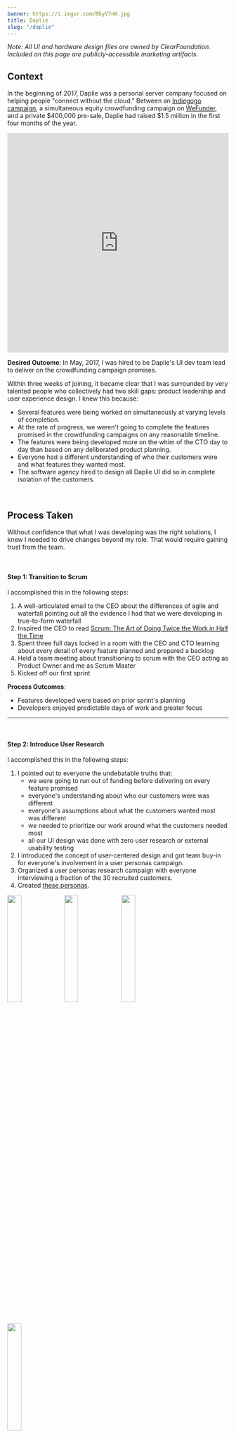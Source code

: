 ```yaml
---
banner: https://i.imgur.com/BbyV7nW.jpg
title: Daplie
slug: "/daplie"
---
```


*Note: All UI and hardware design files are owned by ClearFoundation. Included on this page are publicly-accessible marketing artifacts.*

## Context

In the beginning of 2017, Daplie was a personal server company focused on helping people "connect without the cloud." Between an <a href="https://www.indiegogo.com/projects/daplie-connecting-without-the-cloud#/" target="default">Indiegogo campaign</a>, a simultaneous equity crowdfunding campaign on <a href="https://wefunder.com/daplie" target="default">WeFunder</a>, and a private $400,000 pre-sale, Daplie had raised $1.5 million in the first four months of the year.

<iframe width="100%" height="500px" src="https://www.youtube.com/embed/6dUZ7y6hh9M" title="YouTube video player" frameborder="0" allow="accelerometer; autoplay; clipboard-write; encrypted-media; gyroscope; picture-in-picture" allowfullscreen></iframe>

<br />

**Desired Outcome**: In May, 2017, I was hired to be Daplie's UI dev team lead to deliver on the crowdfunding campaign promises.

Within three weeks of joining, it became clear that I was surrounded by very talented people who collectively had two skill gaps: product leadership and user experience design. I knew this because:
- Several features were being worked on simultaneously at varying levels of completion.
- At the rate of progress, we weren't going to complete the features promised in the crowdfunding campaigns on any reasonable timeline.
- The features were being developed more on the whim of the CTO day to day than based on any deliberated product planning.
- Everyone had a different understanding of who their customers were and what features they wanted most.
- The software agency hired to design all Daplie UI did so in complete isolation of the customers.

<br />

## Process Taken

Without confidence that what I was developing was the right solutions, I knew I needed to drive changes beyond my role. That would require gaining trust from the team.

<br />

#### Step 1: Transition to Scrum

I accomplished this in the following steps:
1. A well-articulated email to the CEO about the differences of agile and waterfall pointing out all the evidence I had that we were developing in true-to-form waterfall
2. Inspired the CEO to read <a href="https://www.amazon.com/Scrum-Doing-Twice-Work-Half/dp/1847941109" target="default">Scrum: The Art of Doing Twice the Work in Half the Time</a>
3. Spent three full days locked in a room with the CEO and CTO learning about every detail of every feature planned and prepared a backlog
4. Held a team meeting about transitioning to scrum with the CEO acting as Product Owner and me as Scrum Master
5. Kicked off our first sprint

**Process Outcomes**:
- Features developed were based on prior sprint's planning
- Developers enjoyed predictable days of work and greater focus

<hr />
<br />

#### Step 2: Introduce User Research

I accomplished this in the following steps:
1. I pointed out to everyone the undebatable truths that:
    - we were going to run out of funding before delivering on every feature promised
    - everyone's understanding about who our customers were was different
    - everyone's assumptions about what the customers wanted most was different
    - we needed to prioritize our work around what the customers needed most
    - all our UI design was done with zero user research or external usability testing
2. I introduced the concept of user-centered design and got team buy-in for everyone's involvement in a user personas campaign.
3. Organized a user personas research campaign with everyone interviewing a fraction of the 30 recruited customers.
4. Created <a href="/why-i-create-personas-using-personal-server-customers-to-illustrate">these personas</a>.

<img src="https://i.imgur.com/ouXr46b.png" width="25%" height="auto" />
<img src="https://i.imgur.com/4n9RMUb.png" width="25%" height="auto" />
<img src="https://i.imgur.com/0Omylam.png" width="25%" height="auto" />
<img src="https://i.imgur.com/bVYuSmh.png" width="25%" height="auto" />

**Outcomes**:
- Team wide understanding about who, exactly, our customers and what their pains, needs, and desires were
- File storage became known company-wide as the number one needed feature
- Cut out nice-to-have features that would have either amounted to either failure or millions of dollars/ years of execution
- Complete buy-in on how features were being prioritized in the backlog

<hr />
<br />

#### Step 3: Reset the Design Process

The UX process was established internally in the following ways:
1. Lead Daplie’s first week-long design sprint with the executive team and board members
2. Completely redesigned the file storage application after the design was proven unusable (even though it was aesthetically impressive)
3. Designed and usability tested a system set up experience
4. Once low-fidelity designs were validated, we outsourced the UI design to a new agency

**Outcome**:
- I was promoted to Head of Experience Design

<br />

<img src="https://i.imgur.com/39MH7S5.png" width="100%" height="auto" />

<br />

<iframe width="100%" height="500px" src="https://www.youtube.com/embed/K-yvS2ie3t4" title="YouTube video player" frameborder="0" allow="accelerometer; autoplay; clipboard-write; encrypted-media; gyroscope; picture-in-picture" allowfullscreen></iframe>

<hr />
<br />

#### Step 4: Positioned The Daplie Connect for Blockchain and Web 3

By end of 2017, it was becoming clear that there was a lot of traction to be gained with blockchain projects. The Daplie servers were a strategic counterpart to the decentralized applications gaining a lot of hype. The CEO and I positioned ourselves in the following ways:
- Discontinued all in-house software development with the exception of Daplie’s core files app, peer-to-peer connectivity (to enable decentralized internet infrastructure), and software development kit (to host third party created applications)
- Helped define the DapCoin ecosystem which utilizes cryptoeconomics to supercharge the third party application community
- Implemented integration with <a href="https://www.clearos.com/" target="default">ClearOS</a>
- Convinced the company to adopt a fully open-source hardware strategy (despite having three pending patents) in order to stimulate the DapCoin ecosystem with more hardware companies (see video below for context)

<iframe width="100%" height="500px" src="https://www.youtube.com/embed/VyYt0nbKL2k" title="YouTube video player" frameborder="0" allow="accelerometer; autoplay; clipboard-write; encrypted-media; gyroscope; picture-in-picture" allowfullscreen></iframe>

**Outcomes**:
- Received first acquisition offer from Clear Foundation
- Successful traction gained at biggest blockchain conference of the year - Bitcoin Miami 2018
- I was promoted to Chief Product Officer

<hr />
<br />

#### Step 5: Rebuilt Product Team Ground Up

Beginning of 2018, a lagging timeline was worrying our hardware manufacturing vendor in China. Simultaneously, a few of our engineers were driven away by the series of scope redefinitions they had endured and a strategic shift toward a web 3 product roadmap they did not understand. I helped solve this turbulence in the following ways:
- Personally replaced the Cofounder/ CTO
- Picked up hardware knowledge base and lead China operations
- Strengthened Relationship with Chinese Hardware Vendor
- Flew to China to meet with our hardware vendor to buy Daplie months of time while we came up with the funding to cover hard tooling costs
- Replaced three in-house devs with a highly-reputed engineering agency

**Outcome**:
- Mobilized a highly-qualified product team to deliver on the product

<hr />
<br />

## Ultimate Outcome

The UI design, product direction, and product team I put in place was <a href="https://news.clear.co.com/clearfoundation-acquires-daplie/" target="default">acquired</a> by ClearFoundation in April, 2019.

<img src="https://i.imgur.com/Tb9GI9K.jpg" alt="daplie" width="100%" height="auto" />

<br />

## Personal Reflection

Here are my two main takeaways from the Daplie experience:

1. Prior to being hired by Daplie, I had already lead product over a design-intensive consumer application and read a half dozen books on user experience design, but had not thought of myself as a UX practitioner. **The Daplie experience showed me how much of an impact a UX skillset can make on a product** and convinced me that if I am to bring about great innovations in my career, I need to go deeper into UX. After Daplie, I made a career pivot into UX and have greatly enjoyed the journey.
2. **You can still bring about good outcomes from an impossible scenario.**
